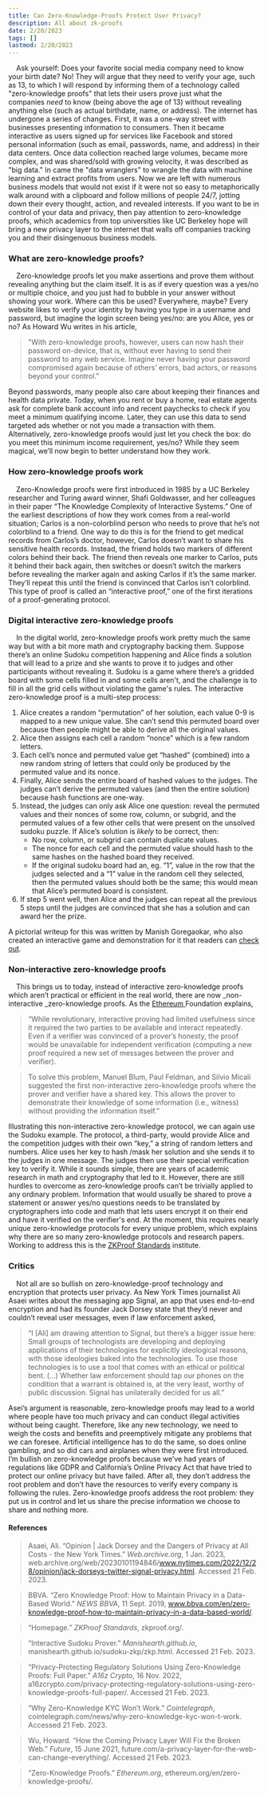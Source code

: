 ```yaml
---
title: Can Zero-Knowledge-Proofs Protect User Privacy?
description: All about zk-proofs
date: 2/20/2023
tags: []
lastmod: 2/20/2023
---
```


&nbsp;&nbsp;&nbsp; Ask yourself: Does your favorite social media company need to know your birth date?
No! They will argue that they need to verify your age, such as 13, to which I will
respond by informing them of a technology called "zero-knowledge proofs" that lets
their users prove just what the companies _need_ to know (being above the age of 13) without revealing anything else (such as actual birthdate, name, or address).
The internet has undergone a series of changes. First, it was a one-way street with
businesses presenting information to consumers. Then it became interactive as users
signed up for services like Facebook and stored personal information (such as email,
passwords, name, and address) in their data centers. Once data collection reached
large volumes, became more complex, and was shared/sold with growing velocity, it
was described as "big data." In came the "data wranglers" to wrangle the data with
machine learning and extract profits from users. Now we are left with numerous business
models that would not exist if it were not so easy to metaphorically walk around
with a clipboard and follow millions of people 24/7, jotting down their every thought,
action, and revealed interests. If you want to be in control of your data and privacy,
then pay attention to zero-knowledge proofs, which academics from top universities
like UC Berkeley hope will bring a new privacy layer to the internet that walls off
companies tracking you and their disingenuous business models.

### What are zero-knowledge proofs?

&nbsp;&nbsp;&nbsp; Zero-knowledge proofs let you make assertions and prove them without revealing anything but the claim itself. It is as if every question was a yes/no or multiple choice, and you just had to bubble in your answer without showing your work. Where can this be used? Everywhere, maybe? Every website likes to verify your identity by having you type in a username and password, but imagine the login screen being yes/no: are you Alice, yes or no? As Howard Wu writes in his article,

> "With zero-knowledge proofs, however, users can now hash their password on-device, that is, without ever having to send their password to any web service. Imagine never having your password compromised again because of others’ errors, bad actors, or reasons beyond your control."

Beyond passwords, many people also care about keeping their finances and health data private. Today, when you rent or buy a home, real estate agents ask for complete bank account info and recent paychecks to check if you meet a minimum qualifying income. Later, they can use this data to send targeted ads whether or not you made a transaction with them. Alternatively, zero-knowledge proofs would just let you check the box: do you meet this minimum income requirement, yes/no? While they seem magical, we’ll now begin to better understand how they work.

### How zero-knowledge proofs work

&nbsp;&nbsp;&nbsp; Zero-Knowledge proofs were first introduced in 1985 by a UC Berkeley researcher and Turing award winner, Shafi Goldwasser, and her colleagues in their paper “The Knowledge Complexity of Interactive Systems.” One of the earliest descriptions of how they work comes from a real-world situation; Carlos is a non-colorblind person who needs to prove that he’s not colorblind to a friend. One way to do this is for the friend to get medical records from Carlos’s doctor, however, Carlos doesn’t want to share his sensitive health records. Instead, the friend holds two markers of different colors behind their back. The friend then reveals one marker to Carlos, puts it behind their back again, then switches or doesn’t switch the markers before revealing the marker again and asking Carlos if it’s the same marker. They’ll repeat this until the friend is convinced that Carlos isn’t colorblind. This type of proof is called an “interactive proof,” one of the first iterations of a proof-generating protocol.

### Digital interactive zero-knowledge proofs

&nbsp;&nbsp;&nbsp; In the digital world, zero-knowledge proofs work pretty much the same way but with a bit more math and cryptography backing them. Suppose there’s an online Sudoku competition happening and Alice finds a solution that will lead to a prize and she wants to prove it to judges and other participants without revealing it. Sudoku is a game where there’s a gridded board with some cells filled in and some cells aren't, and the challenge is to fill in all the grid cells without violating the game's rules. The interactive zero-knowledge proof is a multi-step process:

1. Alice creates a random “permutation” of her solution, each value 0-9 is mapped to a new unique value. She can’t send this permuted board over because then people might be able to derive all the original values.
2. Alice then assigns each cell a random “nonce” which is a few random letters.
3. Each cell’s nonce and permuted value get “hashed” (combined) into a new random string of letters that could only be produced by the permuted value and its nonce.
4. Finally, Alice sends the entire board of hashed values to the judges. The judges can’t derive the permuted values (and then the entire solution) because hash functions are one-way.
5. Instead, the judges can only ask Alice one question: reveal the permuted values and their nonces of some row, column, or subgrid, and the permuted values of a few other cells that were present on the unsolved sudoku puzzle. If Alice’s solution is _likely_ to be correct, then:
   - No row, column, or subgrid can contain duplicate values.
   - The nonce for each cell and the permuted value should hash to the same hashes on the hashed board they received.
   - If the original sudoku board had an, eg. “1”, value in the row that the judges selected and a “1” value in the random cell they selected, then the permuted values should both be the same; this would mean that Alice’s permuted board is consistent.
6. If step 5 went well, then Alice and the judges can repeat all the previous 5 steps until the judges are convinced that she has a solution and can award her the prize.

A pictorial writeup for this was written by Manish Goregaokar, who also created an interactive game and demonstration for it that readers can [check out](https://manishearth.github.io/sudoku-zkp/zkp.html).

### Non-interactive zero-knowledge proofs

&nbsp;&nbsp;&nbsp; This brings us to today, instead of interactive zero-knowledge proofs which aren’t practical or efficient in the real world, there are now \_non-interactive \_zero-knowledge proofs. As the [Ethereum ](https://ethereum.org/en/zero-knowledge-proofs)Foundation explains,

> “While revolutionary, interactive proving had limited usefulness since it required the two parties to be available and interact repeatedly. Even if a verifier was convinced of a prover’s honesty, the proof would be unavailable for independent verification (computing a new proof required a new set of messages between the prover and verifier).

> To solve this problem, Manuel Blum, Paul Feldman, and Silvio Micali suggested the first non-interactive zero-knowledge proofs where the prover and verifier have a shared key. This allows the prover to demonstrate their knowledge of some information (i.e., witness) without providing the information itself.”

Illustrating this non-interactive zero-knowledge protocol, we can again use the Sudoku example. The protocol, a third-party, would provide Alice and the competition judges with their own “key,” a string of random letters and numbers. Alice uses her key to hash /mask her solution and she sends it to the judges in one message. The judges then use their special verification key to verify it. While it sounds simple, there are years of academic research in math and cryptography that led to it. However, there are still hurdles to overcome as zero-knowledge proofs can’t be trivially applied to any ordinary problem. Information that would usually be shared to prove a statement or answer yes/no questions needs to be translated by cryptographers into code and math that lets users encrypt it on their end and have it verified on the verifier's end. At the moment, this requires nearly unique zero-knowledge protocols for every unique problem, which explains why there are so many zero-knowledge protocols and research papers. Working to address this is the [ZKProof Standards](https://zkproof.org/) institute.

### Critics

&nbsp;&nbsp;&nbsp; Not all are so bullish on zero-knowledge-proof technology and encryption that protects user privacy. As New York Times journalist Ali Asaei writes about the messaging app Signal, an app that uses end-to-end encryption and had its founder Jack Dorsey state that they’d never and couldn’t reveal user messages, even if law enforcement asked,

> “I [Ali] am drawing attention to Signal, but there’s a bigger issue here: Small groups of technologists are developing and deploying applications of their technologies for explicitly ideological reasons, with those ideologies baked into the technologies. To use those technologies is to use a tool that comes with an ethical or political bent. (…) Whether law enforcement should tap our phones on the condition that a warrant is obtained is, at the very least, worthy of public discussion. Signal has unilaterally decided for us all.”

Asei’s argument is reasonable, zero-knowledge proofs may lead to a world where people have too much privacy and can conduct illegal activities without being caught. Therefore, like any new technology, we need to weigh the costs and benefits and preemptively mitigate any problems that we can foresee. Artificial intelligence has to do the same, so does online gambling, and so did cars and airplanes when they were first introduced. I’m bullish on zero-knowledge proofs because we’ve had years of regulations like GDPR and California’s Online Privacy Act that have tried to protect our online privacy but have failed. After all, they don’t address the root problem and don’t have the resources to verify every company is following the rules. Zero-knowledge proofs address the root problem: they put us in control and let us share the precise information we choose to share and nothing more.

#### References

> Asaei, Ali. “Opinion | Jack Dorsey and the Dangers of Privacy at All Costs - the New York Times.” _Web.archive.org_, 1 Jan. 2023, web.archive.org/web/20230101194846/www.nytimes.com/2022/12/28/opinion/jack-dorseys-twitter-signal-privacy.html. Accessed 21 Feb. 2023.

> BBVA. “Zero Knowledge Proof: How to Maintain Privacy in a Data-Based World.” _NEWS BBVA_, 11 Sept. 2019, www.bbva.com/en/zero-knowledge-proof-how-to-maintain-privacy-in-a-data-based-world/.

> “Homepage.” _ZKProof Standards_, zkproof.org/.

> “Interactive Sudoku Prover.” _Manishearth.github.io_, manishearth.github.io/sudoku-zkp/zkp.html. Accessed 21 Feb. 2023.

> “Privacy-Protecting Regulatory Solutions Using Zero-Knowledge Proofs: Full Paper.” _A16z Crypto_, 16 Nov. 2022, a16zcrypto.com/privacy-protecting-regulatory-solutions-using-zero-knowledge-proofs-full-paper/. Accessed 21 Feb. 2023.

> “Why Zero-Knowledge KYC Won’t Work.” _Cointelegraph_, cointelegraph.com/news/why-zero-knowledge-kyc-won-t-work. Accessed 21 Feb. 2023.

> Wu, Howard. “How the Coming Privacy Layer Will Fix the Broken Web.” _Future_, 15 June 2021, future.com/a-privacy-layer-for-the-web-can-change-everything/. Accessed 21 Feb. 2023.

> “Zero-Knowledge Proofs.” _Ethereum.org_, ethereum.org/en/zero-knowledge-proofs/.
